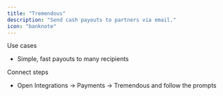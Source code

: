 ```yaml
---
title: "Tremendous"
description: "Send cash payouts to partners via email."
icon: "banknote"
---
```


Use cases
- Simple, fast payouts to many recipients

Connect steps
- Open Integrations → Payments → Tremendous and follow the prompts


